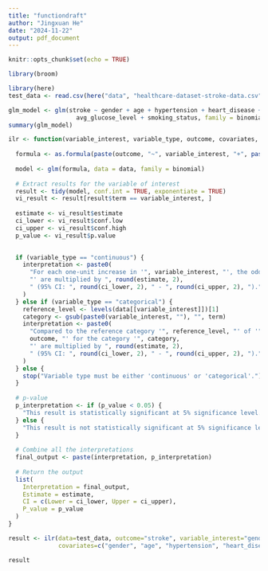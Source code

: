 ```yaml
---
title: "functiondraft"
author: "Jingxuan He"
date: "2024-11-22"
output: pdf_document
---
```


```r
knitr::opts_chunk$set(echo = TRUE)
```

```r
library(broom)
```

```r
library(here)
test_data <- read.csv(here("data", "healthcare-dataset-stroke-data.csv"))

glm_model <- glm(stroke ~ gender + age + hypertension + heart_disease +
                   avg_glucose_level + smoking_status, family = binomial, data = test_data)
summary(glm_model)
```
```r
ilr <- function(variable_interest, variable_type, outcome, covariates, data) {
  
  formula <- as.formula(paste(outcome, "~", variable_interest, "+", paste(covariates, collapse = "+")))
  
  model <- glm(formula, data = data, family = binomial)
  
  # Extract results for the variable of interest
  result <- tidy(model, conf.int = TRUE, exponentiate = TRUE)
  vi_result <- result[result$term == variable_interest, ]
  
  estimate <- vi_result$estimate
  ci_lower <- vi_result$conf.low
  ci_upper <- vi_result$conf.high
  p_value <- vi_result$p.value
  

  if (variable_type == "continuous") {
    interpretation <- paste0(
      "For each one-unit increase in '", variable_interest, "', the odds of '", outcome,
      "' are multiplied by ", round(estimate, 2), 
      " (95% CI: ", round(ci_lower, 2), " - ", round(ci_upper, 2), ")."
    )
  } else if (variable_type == "categorical") {
    reference_level <- levels(data[[variable_interest]])[1]
    category <- gsub(paste0(variable_interest, ""), "", term)
    interpretation <- paste0(
      "Compared to the reference category '", reference_level, "' of '", variable_interest, "', the odds of '", 
      outcome, "' for the category '", category, 
      "' are multiplied by ", round(estimate, 2), 
      " (95% CI: ", round(ci_lower, 2), " - ", round(ci_upper, 2), ")."
    )
  } else {
    stop("Variable type must be either 'continuous' or 'categorical'.")
  }
  
  # p-value 
  p_interpretation <- if (p_value < 0.05) {
    "This result is statistically significant at 5% significance level."
  } else {
    "This result is not statistically significant at 5% significance level."
  }
  
  # Combine all the interpretations
  final_output <- paste(interpretation, p_interpretation)
  
  # Return the output
  list(
    Interpretation = final_output,
    Estimate = estimate,
    CI = c(Lower = ci_lower, Upper = ci_upper),
    P_value = p_value
  )
}
```


```r

result <- ilr(data=test_data, outcome="stroke", variable_interest="gender", variable_type="categorical",
              covariates=c("gender", "age", "hypertension", "heart_disease", "avg_glucose_level", "smoking_status"))

result
```



